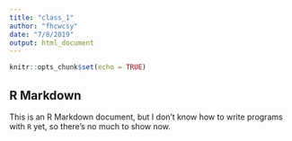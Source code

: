 ```yaml
---
title: "class_1"
author: "fhcwcsy"
date: "7/8/2019"
output: html_document
---
```


```r
knitr::opts_chunk$set(echo = TRUE)
```

## R Markdown

This is an R Markdown document, but I don't know how to write programs with `R` yet, so there's no much to show now.


